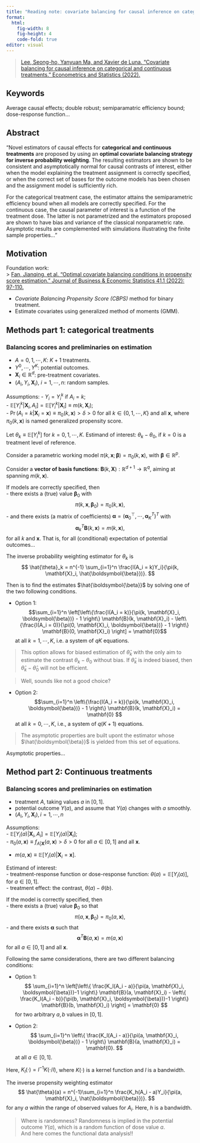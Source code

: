 ```yaml
---
title: "Reading note: covariate balancing for causal inference on categorical and continuous treatments"
format: 
  html:
    fig-width: 8
    fig-height: 4
    code-fold: true
editor: visual
---
```


> [Lee, Seong-ho, Yanyuan Ma, and Xavier de Luna. "Covariate balancing for causal inference on categorical and continuous treatments." Econometrics and Statistics (2022).](https://www.sciencedirect.com/science/article/pii/S2452306222000077?casa_token=1wPBlu0u6D0AAAAA:j6BqlD3l2RwTX1ENjAdhbVAAh8tAqsUsfomP3hIwtX0N1hD8JRHIcz8VLB7G7cYJFH1PizM7-Pfu)

## Keywords

Average causal effects; double robust; semiparamatric efficiency bound; dose-response function...

## Abstract

"Novel estimators of causal effects for **categorical and continuous treatments** are proposed by using an **optimal covariate balancing strategy for inverse probability weighting**. The resulting estimators are shown to be consistent and asymptotically normal for causal contrasts of interest, either when the model explaining the treatment assignment is correctly specified, or when the correct set of bases for the outcome models has been chosen and the assignment model is sufficiently rich.

For the categorical treatment case, the estimator attains the semiparametric efficiency bound when all models are correctly specified. For the continuous case, the causal parameter of interest is a function of the treatment dose. The latter is not parametrized and the estimators proposed are shown to have bias and variance of the classical nonparametric rate. Asymptotic results are complemented with simulations illustrating the finite sample properties..."

## Motivation

Foundation work:\
\> [Fan, Jianqing, et al. "Optimal covariate balancing conditions in propensity score estimation." Journal of Business & Economic Statistics 41.1 (2022): 97-110.](https://www.tandfonline.com/doi/full/10.1080/07350015.2021.2002159)

-   *Covariate Balancing Propensity Score (CBPS)* method for binary treatment.\
-   Estimate covariates using generalized method of moments (GMM).

## Methods part 1: categorical treatments

### Balancing scores and preliminaries on estimation

-   $A=0, 1, \cdots, K$: $K+1$ treatments.\
-   $Y^0, \cdots, Y^K$: potential outcomes.\
-   $\mathbf{X}_i \in \mathbb{R}^d$: pre-treatment covariates.\
-   $(A_i, Y_i, \mathbf{X}_i), \ i=1, \cdots, n$: random samples.

Assumptions: - $Y_i = Y_i^k$ if $A_i = k$;\
- $\mathbb{E}[Y_i^k|\mathbf{X}_i, A_i] = \mathbb{E}[Y_i^k|\mathbf{X}_i] \equiv m(k,\mathbf{X}_i)$;\
- $\operatorname{Pr}(A_i = k|\mathbf{X}_i = \mathbf{x}) \equiv \pi_0(k,\mathbf{x}) > \delta > 0$ for all $k \in \{0, 1, \cdots, K\}$ and all $\mathbf{x}$, where $\pi_0(k, \mathbf{x})$ is named generalized propensity score.

Let $\theta_k \equiv \mathbb{E}[Y_i^k]$ for $k=0, 1, \cdots, K$. Estimand of interest: $\theta_k - \theta_0$, if $k=0$ is a treatment level of reference.

Consider a parametric working model $\pi(k, \mathbf{x}; \boldsymbol{\beta}) = \pi_0(k, \mathbf{x})$, with $\boldsymbol{\beta} \in \mathbb{R}^p$.

Consider a **vector of basis functions**: $\mathbf{B}(k, \mathbf{X}): \mathbb{R}^{d+1} \rightarrow \mathbb{R}^q$, aiming at spanning $m(k, \mathbf{x})$.

If models are correctly specified, then \
- there exists a (true) value $\boldsymbol{\beta}_0$ with $$\pi(k, \mathbf{x}, \boldsymbol{\beta}_0) = \pi_0(k, \mathbf{x}), $$ - and there exists (a matrix of coefficients) $\boldsymbol{\alpha} = (\boldsymbol{\alpha}_0^\top, \cdots, \boldsymbol{\alpha}_K^T)^T$ with $$\boldsymbol{\alpha}_k^T \mathbf{B}(k, \mathbf{x}) = m(k, \mathbf{x}),$$ for all $k$ and $\mathbf{x}$. That is, for all (conditional) expectation of potential outcomes...

The inverse probability weighting estimator for $\theta_k$ is $$
\hat{\theta}_k = n^{-1} \sum_{i=1}^n \frac{I(A_i = k)Y_i}{\pi(k, \mathbf{X}_i, \hat{\boldsymbol{\beta}})}.
$$

Then is to find the estimates $\hat{\boldsymbol{\beta}}$ by solving one of the two following conditions.

-   Option 1: $$\sum_{i=1}^n \left[\left\{\frac{I(A_i = k)}{\pi(k, \mathbf{X}_i, \boldsymbol{\beta})} - 1 \right\} \mathbf{B}(k, \mathbf{X}_i) - \left\{\frac{I(A_i = 0)}{\pi(0, \mathbf{X}_i, \boldsymbol{\beta})} - 1 \right\} \mathbf{B}(0, \mathbf{X}_i)  \right] = \mathbf{0}$$ at all $k=1, \cdots, K$, i.e. a system of $qK$ equations.

> This option allows for biased estimation of $\hat{\theta}_k$ with the only aim to estimate the contrast $\theta_k - \theta_0$ without bias. If $\hat{\theta}_k$ is indeed biased, then $\hat{\theta}_k - \hat{\theta}_0$ will not be efficient.

> Well, sounds like not a good choice?

-   Option 2: $$\sum_{i=1}^n \left\{\frac{I(A_i = k)}{\pi(k, \mathbf{X}_i, \boldsymbol{\beta})} - 1 \right\} \mathbf{B}(k, \mathbf{X}_i) = \mathbf{0}
    $$ at all $k=0, \cdots, K$, i.e., a system of $q(K+1)$ equations.

> The asymptotic properties are built upont the estimator whose $\hat{\boldsymbol{\beta}}$ is yielded from this set of equations.

Asymptotic properties...

## Method part 2: Continuous treatments

### Balancing scores and preliminaries on estimation

-   treatment $A$, taking values $a$ in $[0, 1]$.
-   potential outcome $Y(a)$, and assume that $Y(a)$ changes with $a$ smoothly.\
-   $(A_i, Y_i, \mathbf{X}_i), \, i = 1, \cdots, n$

Assumptions:\
- $\mathbb{E}[Y_i(a)|\mathbf{X}_i, A_i] = \mathbb{E}[Y_i(a)|\mathbf{X}_i]$;\
- $\pi_0(a, \mathbf{x}) \equiv f_{A|\mathbf{X}}(a, \mathbf{x}) > \delta > 0$ for all $a\in[0,1]$ and all $\mathbf{x}$.

-   $m(a, \mathbf{x}) \equiv \mathbb{E}[Y_i(a)|\mathbf{X}_i = \mathbf{x}]$.

Estimand of interest:\
- treatment-response function or dose-response function: $\theta(a) = \mathbb{E}[Y_i(a)]$, for $a \in [0, 1]$.\
- treatment effect: the contrast, $\theta(a) - \theta(b)$.

If the model is correctly specified, then\
- there exists a (true) value $\boldsymbol{\beta}_0$ so that $$
\pi(a, \mathbf{x}, \boldsymbol{\beta}_0) = \pi_0(a, \mathbf{x}), 
$$ - and there exists $\boldsymbol{\alpha}$ such that $$
\boldsymbol{\alpha}^T \mathbf{B}(a, \mathbf{x}) = m(a, \mathbf{x})
$$ for all $a\in [0,1]$ and all $\mathbf{x}$.

Following the same considerations, there are two different balancing conditions:

-   Option 1: $$
    \sum_{i=1}^n \left[\left\{ \frac{K_l(A_i - a)}{\pi(a, \mathbf{X}_i, \boldsymbol{\beta})}-1 \right\} \mathbf{B}(a, \mathbf{X}_i) - \left\{ \frac{K_l(A_i - b)}{\pi(b, \mathbf{X}_i, \boldsymbol{\beta})}-1 \right\} \mathbf{B}(b, \mathbf{X}_i) \right] = \mathbf{0}
    $$ for two arbitrary $a, b$ values in $[0,1]$.

-   Option 2: $$
    \sum_{i=1}^n \left\{ \frac{K_l(A_i - a)}{\pi(a, \mathbf{X}_i, \boldsymbol{\beta})} - 1 \right\} \mathbf{B}(a, \mathbf{X}_i) = \mathbf{0}. 
    $$ at all $a \in [0,1]$.

Here, $K_l(\cdot) = l^{-1} K(\cdot/l)$, where $K(\cdot)$ is a kernel function and $l$ is a bandwidth.

The inverse propensity weighting estimator $$
\hat{\theta}(a) = n^{-1}\sum_{i=1}^n \frac{K_h(A_i - a)Y_i}{\pi(a, \mathbf{X}_i, \hat{\boldsymbol{\beta}})}.
$$ for any $a$ within the range of observed values for $A_i$. Here, $h$ is a bandwidth.

> Where is randomness? Randomness is implied in the potential outcome $Y(a)$, which is a random function of dose value $a$.\
> And here comes the functional data analysis!!
